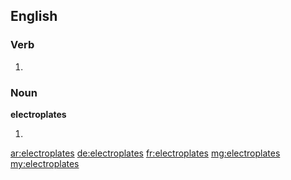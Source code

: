 ==English==

===Verb===
{{head|en}}

# {{en-third-person singular of|electroplate}}

===Noun===
'''electroplates'''
# {{plural of|electroplate}}

[[ar:electroplates]]
[[de:electroplates]]
[[fr:electroplates]]
[[mg:electroplates]]
[[my:electroplates]]